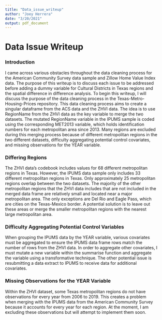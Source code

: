 ```yaml
---
title: "Data_issue_writeup"
author: "Joey Herrera"
date: "3/20/2021"
output: pdf_document
---
```

# Data Issue Writeup

### Introduction
  I came across various obstacles throughout the data cleaning process for the American Community Survey data sample and Zillow Home Value Index data. The purpose of this writeup is to discuss each issue to be addressed before adding a dummy variable for Cultural Districts in Texas regions and the spatial difference in difference analysis. To begin this writeup, I will discuss the purpose of the data cleaning process in the Texas-Metro-Housing-Prices repository.
  This data cleaning process aims to create a singular dataframe from the ACS data and the ZHVI data. The idea is to use RegionName from the ZHVI data as the key variable to merge the two datasets. The mutated RegionName variable in the IPUMS sample is coded using the corresponding MET2013 variable, which holds identification numbers for each metropolitan area since 2013. Many regions are excluded during this merging process because of different metropolitan regions in the two different datasets, difficulty aggregating potential control covariates, and missing observations for the YEAR variable. 
  
### Differing Regions
  The ZHVI data's codebook includes values for 68 different metropolitan regions in Texas. However, the IPUMS data sample only includes 33 different metropolitan regions in Texas. Only approximately 25 metropolitan regions overlap between the two datasets. The majority of the other metropolitan regions that the ZHVI data includes that are not included in the merged data frame are relatively small and located near a major metropolitan area. The only exceptions are Del Rio and Eagle Pass, which are cities on the Texas-Mexico border. A potential solution is to leave out these areas or merge the smaller metropolitan regions with the nearest large metropolitan area.
  
### Difficulty Aggregating Potential Control Variables
  When grouping the IPUMS data by the YEAR variable, various covariates must be aggregated to ensure the IPUMS data frame rows match the number of rows from the ZHVI data. In order to aggregate other covariates, I must mutate a new variable within the summarise function and aggregate the variable using a transformative technique. The other potential issue is resubmitting a data extract to IPUMS to receive data for additional covariates.
  
### Missing Observations for the YEAR Variable
  Within the ZHVI dataset, some Texas metropolitan regions do not have observations for every year from 2006 to 2019. This creates a problem when merging with the IPUMS data from the American Community Survey because it accounts for every year for each region. At the moment, I am excluding these observations but will attempt to implement them soon.